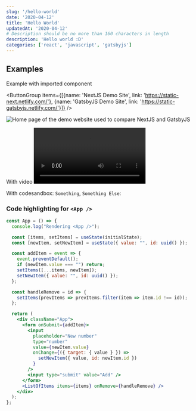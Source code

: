 ```yaml
---
slug: '/hello-world'
date: '2020-04-12'
title: 'Hello World'
updatedAt: '2020-04-12'
# Description should be no more than 160 characters in length
description: 'Hello world :D'
categories: ['react', 'javascript', 'gatsbyjs']
---
```



## Examples
Example with imported component

<ButtonGroup items={[{name: 'NextJS Demo Site', link: 'https://static-next.netlify.com/'}, {name: 'GatsbyJS Demo Site', link: 'https://static-gatsbyjs.netlify.com/'}]} />

![Home page of the demo website used to compare NextJS and GatsbyJS](./images/website.png)


With video
<Video src="/react-optimization-demo" />

With codesandbox: `Something`, `Something Else`:

<Sandbox src="https://codesandbox.io/embed/react-performance-1-hb07j?expanddevtools=1&hidenavigation=1&fontsize=14" title="React Performance (Initial)" />

### Code highlighting for `<App />`

<!-- prettier-ignore -->
```jsx
const App = () => {
  console.log("Rendering <App />");

  const [items, setItems] = useState(initialState);
  const [newItem, setNewItem] = useState({ value: "", id: uuid() });

  const addItem = event => {
    event.preventDefault();
    if (newItem.value === "") return;
    setItems([...items, newItem]);
    setNewItem({ value: "", id: uuid() });
  };

  const handleRemove = id => {
    setItems(prevItems => prevItems.filter(item => item.id !== id));
  };

  return (
    <div className="App">
      <form onSubmit={addItem}>
        <input
          placeholder="New number"
          type="number"
          value={newItem.value}
          onChange={({ target: { value } }) =>
            setNewItem({ value, id: newItem.id })
          }
        />
        <input type="submit" value="Add" />
      </form>
      <ListOfItems items={items} onRemove={handleRemove} />
    </div>
  );
};
```